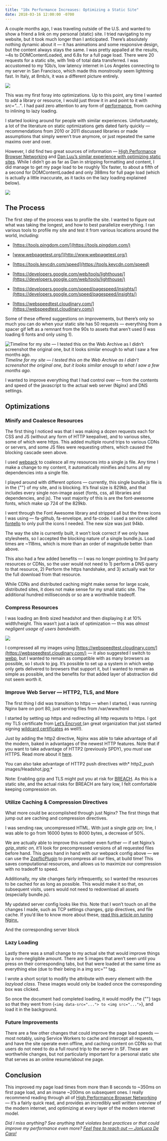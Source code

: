 ```yaml
---
title: "10x Performance Increases: Optimizing a Static Site"
date: 2018-03-16 12:00:00 -0700
---
```


A couple months ago, I was traveling outside of the U.S. and wanted to show a friend a link on my personal (static) site. I tried navigating to my website, but it took much longer than I anticipated. There’s absolutely nothing dynamic about it — it has animations and some responsive design, but the content always stays the same. I was pretty appalled at the results, \~4s to DOMContentLoaded, and 6.8s for a full page load. There were 20 requests for a static site, with 1mb of total data transferred. I was accustomed to my 1Gb/s, low latency internet in Los Angeles connecting to my server in San Francisco, which made this monstrosity seem lightning fast. In Italy, at 8mb/s, it was a different picture entirely.

![](https://cdn-images-1.medium.com/max/2488/1*OgqdIBjziyfhE_tbip24ww.png)

This was my first foray into optimizations. Up to this point, any time I wanted to add a library or resource, I would just throw it in and point to it with _src="..."_. I had paid zero attention to any form of [performance](https://hackernoon.com/tagged/performance), from caching to inlining to lazy loading.

I started looking around for people with similar experiences. Unfortunately, a lot of the literature on static optimizations gets dated fairly quickly — recommendations from 2010 or 2011 discussed libraries or made assumptions that simply weren’t true anymore, or just repeated the same maxims over and over.

However, I did find two great sources of information — [High Performance Browser Networking](https://hpbn.co) and [Dan Luu’s similar experience with optimizing static sites](https://danluu.com/octopress-speedup/). While I didn’t go as far as Dan in stripping formatting and content, I did manage to get my page load to be roughly 10x faster, to about a fifth of a second for DOMContentLoaded and only 388ms for full page load (which is actually a little inaccurate, as it tacks on the lazy loading explained below).

![](https://cdn-images-1.medium.com/max/2238/1*OBt9rTFK8KhlnPI1-olkmg.png)

## The Process

The first step of the process was to profile the site. I wanted to figure out what was taking the longest, and how to best parallelize everything. I ran various tools to profile my site and test it from various locations around the world, including:

- [https://tools.pingdom.com/](https://tools.pingdom.com/)

- [www.webpagetest.org/](http://www.webpagetest.org/)

- [https://tools.keycdn.com/speed](https://tools.keycdn.com/speed)

- [https://developers.google.com/web/tools/lighthouse/](https://developers.google.com/web/tools/lighthouse/)

- [https://developers.google.com/speed/pagespeed/insights/](https://developers.google.com/speed/pagespeed/insights/)

- [https://webspeedtest.cloudinary.com/](https://webspeedtest.cloudinary.com/)

Some of these offered suggestions on improvements, but there’s only so much you can do when your static site has 50 requests — everything from a spacer gif left as a remnant from the 90s to assets that aren’t used (I was loading 6 fonts and only using 1).

![Timeline for my site — I tested this on the Web Archive as I didn’t screenshot the original one, but it looks similar enough to what I saw a few months ago.](https://cdn-images-1.medium.com/max/3800/1*61ngDdpQfLqBo-I8F_tuqw.png)_Timeline for my site — I tested this on the Web Archive as I didn’t screenshot the original one, but it looks similar enough to what I saw a few months ago._

I wanted to improve everything that I had control over — from the contents and speed of the javascript to the actual web server (Nginx) and DNS settings.

## Optimizations

### Minify and Coalesce Resources

The first thing I noticed was that I was making a dozen requests each for CSS and JS (without any form of HTTP keepalive), and to various sites, some of which were https. This added multiple round trips to various CDNs or servers, and some JS files were requesting others, which caused the blocking cascade seen above.

I used [webpack](https://webpack.js.org/) to coalesce all my resources into a single js file. Any time I make a change to my content, it automatically minifies and turns all my dependencies into a single file.

<Gist id="https://gist.github.com/jonluca/1760ab0dca958f62e316b1516eb5c481.js"></Gist>

I played around with different options — currently, this single bundle.js file is in the {"<head>"} of my site, and is blocking. It’s final size is 829kb, and that includes every single non-image asset (fonts, css, all libraries and dependencies, and js). The vast majority of this is are the font-awesome fonts, which make up 724 of the 829kb.

I went through the Font Awesome library and stripped all but the three icons I was using — fa-github, fa-envelope, and fa-code. I used a service called [fontello](http://fontello.com/) to only pull the icons I needed. The new size was just 94kb.

The way the site is currently built, it won’t look correct if we only have stylesheets, so I accepted the blocking nature of a single bundle.js. Load times are \~118ms, which is more than an order of magnitude better than above.

This also had a few added benefits — I was no longer pointing to 3rd party resources or CDNs, so the user would not need to 1) perform a DNS query to that resource, 2) Perform the https handshake, and 3) actually wait for the full download from that resource.

While CDNs and distributed caching might make sense for large scale, distributed sites, it does not make sense for my small static site. The additional hundred milliseconds or so are a worthwhile tradeoff.

### Compress Resources

I was loading an 8mb sized headshot and then displaying it at 10% width/height. This wasn’t just a lack of optimization — this was _almost negligent usage of users bandwidth_.

![](https://cdn-images-1.medium.com/max/4980/1*h79KSROW3oY6KWfQm6u5yA.png)

I compressed all my images using [https://webspeedtest.cloudinary.com/](https://webspeedtest.cloudinary.com/) — it also suggested I switch to [webp](https://developers.google.com/speed/webp/), but I wanted to remain as compatible with as many browsers as possible, so I stuck to jpg. It’s possible to set up a system in which webp only gets delivered to browsers that support it, but I wanted to remain as simple as possible, and the benefits for that added layer of abstraction did not seem worth it.

### Improve Web Server — HTTP2, TLS, and More

The first thing I did was transition to https — when I started, I was running Nginx bare on port 80, just serving files from /var/www/html

<Gist id="https://gist.github.com/jonluca/4046c6c3fcf13fbe4c8c35a1992465d4.js"></Gist>

I started by setting up https and redirecting all http requests to https. I got my TLS certificate from [Let’s Encrypt ](https://letsencrypt.org/)(an great organization that just started signing [wildcard certificates](https://community.letsencrypt.org/t/acme-v2-and-wildcard-certificate-support-is-live/55579) as well!).

<Gist id="https://gist.github.com/jonluca/dd57551f0c6f314cbc4481e14cdd0e4b.js"></Gist>

Just by adding the http2 directive, Nginx was able to take advantage of all the modern, baked in advantages of the newest HTTP features. Note that if you want to take advantage of HTTP2 (previously SPDY), you _must_ use HTTPS. Read more about it [here](https://hpbn.co/http2/).

You can also take advantage of HTTP2 push directives with* http2_push images/Headshot.jpg;*

Note: Enabling gzip and TLS might put you at risk for [BREACH](https://en.wikipedia.org/wiki/BREACH). As this is a static site, and the actual risks for BREACH are fairy low, I felt comfortable keeping compression on.

### Utilize Caching & Compression Directives

What more could be accomplished through just Nginx? The first things that jump out are caching and compression directives.

I was sending raw, uncompressed HTML. With just a single _gzip on;_ line, I was able to go from 16000 bytes to 8000 bytes, a decrease of 50%.

We are actually able to improve this number even further — if set Nginx’s _gzip_static on,_ it’ll look for precompressed versions of all requested files before hand. This goes hand in hand with our webpack config above — we can use the [ZopflicPlugin](https://github.com/webpack-contrib/zopfli-webpack-plugin) to precompress all our files, at build time! This saves computational resources, and allows us to maximize our compression with no tradeoff to speed.

Additionally, my site changes fairly infrequently, so I wanted the resources to be cached for as long as possible. This would make it so that, on subsequent visits, users would not need to redownload all assets (especially bundle.js).

My updated server config looks like this. Note that I won’t touch on all the changes I made, such as TCP settings changes, gzip directives, and file cache. If you’d like to know more about these, [read this article on tuning Nginx.](https://www.nginx.com/blog/tuning-nginx/)

<Gist id="https://gist.github.com/jonluca/af6699f795d9680387821a2e18a58a84.js"></Gist>

And the corresponding server block

<Gist id="https://gist.github.com/jonluca/7b0e3a0c21f6ddc5a650ff68da56e481.js"></Gist>

### Lazy Loading

Lastly there was a small change to my actual site that would improve things by a non-negligible amount. There are 5 images that aren’t seen until you press on their corresponding tabs, but that were loaded at the same time as everything else (due to their being in a img src="" tag.

I wrote a short script to modify the attribute with every element with the _lazyload class._ These images would only be loaded once the corresponding box was clicked.

<Gist id="https://gist.github.com/jonluca/fc74d3a0728ec5349699752947792c31.js"></Gist>

So once the document had completed loading, it would modify the {"<img>"} tags so that they went from {`<img data-src="..."> to <img src="...">`}, and load it in the background.

### Future Improvements

There are a few other changes that could improve the page load speeds — most notably, using Service Workers to cache and intercept all requests, and have the site operate even offline, and caching content on CDNs so that users do not need to do a full round trip to the server in SF. These are worthwhile changes, but not particularly important for a personal static site that serves as an online resume/about me page.

## Conclusion

This improved my page load times from more than 8 seconds to ~350ms on first page load, and an insane ~200ms on subsequent ones. I really recommend reading through all of [High Performance Browser Networking](https://hpbn.co/#toc) — it’s a fairly quick read, and provides an incredibly well written overview of the modern internet, and optimizing at every layer of the modern internet model.

_Did I miss anything? See anything that violates best practices or that could improve my performance even more? [Feel free to reach out — JonLuca De Caro!](https://jonlu.ca)_
